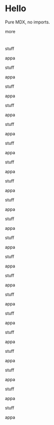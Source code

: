 # Hello

Pure MDX, no imports.

more

#

#

#

#

#

#

#

stuff

appa

stuff

appa

stuff

appa

stuff

appa

stuff

appa

stuff

appa

stuff

appa

stuff

appa

stuff

appa

stuff

appa

stuff

appa

stuff

appa

stuff

appa

stuff

appa

stuff

appa

stuff

appa

stuff

appa

stuff

appa

stuff

appa

stuff

appa
